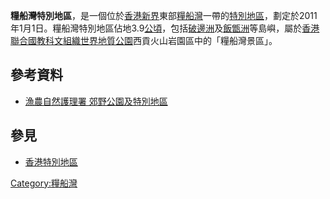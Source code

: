 '''糧船灣特別地區'''，是一個位於[[香港|香港]][[新界|新界]]東部[[糧船灣|糧船灣]]一帶的[[香港特別地區|特別地區]]，劃定於2011年1月1日。糧船灣特別地區佔地3.9[[公頃|公頃]]，包括[[破邊洲|破邊洲]]及[[飯甑洲|飯甑洲]]等島嶼，屬於[[香港聯合國教科文組織世界地質公園|香港聯合國教科文組織世界地質公園]]西貢火山岩園區中的「糧船灣景區」。

==參考資料==
*[http://www.afcd.gov.hk/tc_chi/country/cou_lea/cp_sa.html 漁農自然護理署 郊野公園及特別地區] {{Wayback|url=http://www.afcd.gov.hk/tc_chi/country/cou_lea/cp_sa.html |date=20110914020454 }}

==參見==
* [[香港特別地區|香港特別地區]]

{{hk-geo-stub}}

{{香港特別地區}}
{{中國香港世界地質公園}}
[[Category:糧船灣|Category:糧船灣]]